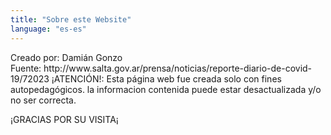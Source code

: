 ---
title: "Sobre este Website"
language: "es-es"
---

Creado por: Damián Gonzo <br/>
Fuente: http://www.salta.gov.ar/prensa/noticias/reporte-diario-de-covid-19/72023
¡ATENCIÓN!: Esta página web fue creada solo con fines autopedagógicos. la informacion contenida puede estar desactualizada y/o no ser correcta. 

¡GRACIAS POR SU VISITA¡